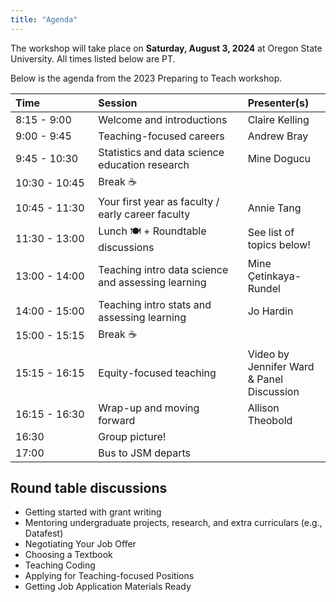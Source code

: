 ```yaml
---
title: "Agenda"
---
```


The workshop will take place on **Saturday, August 3, 2024** at Oregon State University.
All times listed below are PT.

Below is the agenda from the 2023 Preparing to Teach workshop.

| Time          | Session                                            | Presenter(s)                              |
|:------------------|:---------------------------------|:------------------|
| 8:15 - 9:00   | Welcome and introductions                          | Claire Kelling                            |
| 9:00 - 9:45   | Teaching-focused careers                           | Andrew Bray                               |
| 9:45 - 10:30  | Statistics and data science education research     | Mine Dogucu                               |
| 10:30 - 10:45 | Break ☕                                           |                                           |
| 10:45 - 11:30 | Your first year as faculty / early career faculty  | Annie Tang                                |
| 11:30 - 13:00 | Lunch 🍽️ + Roundtable discussions                  | See list of topics below!                 |
| 13:00 - 14:00 | Teaching intro data science and assessing learning | Mine Çetinkaya-Rundel                     |
| 14:00 - 15:00 | Teaching intro stats and assessing learning        | Jo Hardin                                 |
| 15:00 - 15:15 | Break ☕                                           |                                           |
| 15:15 - 16:15 | Equity-focused teaching                            | Video by Jennifer Ward & Panel Discussion |
| 16:15 - 16:30 | Wrap-up and moving forward                         | Allison Theobold                          |
| 16:30         | Group picture!                                     |                                           |
| 17:00         | Bus to JSM departs                                 |                                           |

## Round table discussions

-   Getting started with grant writing
-   Mentoring undergraduate projects, research, and extra curriculars (e.g., Datafest)
-   Negotiating Your Job Offer
-   Choosing a Textbook
-   Teaching Coding
-   Applying for Teaching-focused Positions
-   Getting Job Application Materials Ready
